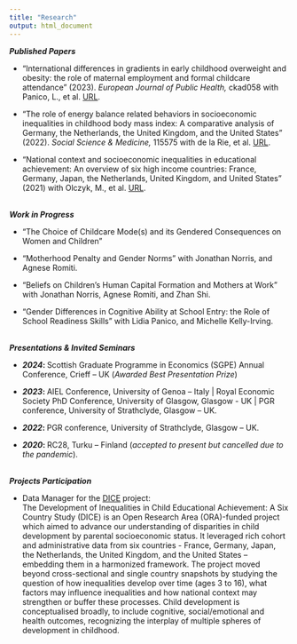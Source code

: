 ```yaml
---
title: "Research"
output: html_document
---
```


<i> <b> Published Papers </i> </b>
 <br>
 
- "International differences in gradients in early childhood overweight and obesity: the role of maternal employment and formal childcare attendance" (2023). <i> European Journal of Public Health, </i> ckad058 with Panico, L., et al. [URL](https://academic.oup.com/eurpub/advance-article/doi/10.1093/eurpub/ckad058/7126956).
 
- "The role of energy balance related behaviors in socioeconomic inequalities in childhood body mass index: A comparative analysis of Germany, the Netherlands, the United Kingdom, and the United States" (2022). <i> Social Science & Medicine, </i> 115575 with de la Rie, et al. [URL](https://www.sciencedirect.com/science/article/pii/S0277953622008814?via%3Dihub).
 
- "National context and socioeconomic inequalities in educational achievement: An overview of six high income
countries: France, Germany, Japan, the Netherlands, United Kingdom, and United States" (2021) with Olczyk, M., et al. [URL](https://www.ined.fr/fichier/s_rubrique/31940/267.socioeconomic.inequality.cross.country.comparisons.fr.pdf).

 <br>
 <i> <b> Work in Progress </i> </b>
 <br>
 
- "The Choice of Childcare Mode(s) and its Gendered Consequences on Women and Children"

 
- "Motherhood Penalty and Gender Norms" with Jonathan Norris, and Agnese Romiti.
 
 
- "Beliefs on Children's Human Capital Formation and Mothers at Work" with Jonathan Norris, Agnese Romiti, and Zhan Shi.
 
- "Gender Differences in Cognitive Ability at School Entry: the Role of School Readiness Skills" with Lidia Panico, and Michelle Kelly-Irving.

 <br>
<i> <b> Presentations & Invited Seminars </i> </b>
 <br>

- <b> *2024*: </b> Scottish Graduate Programme in Economics (SGPE) Annual Conference, Crieff – UK (*Awarded Best Presentation Prize*)

- <b> *2023*: </b> AIEL Conference, University of Genoa – Italy | Royal Economic Society PhD Conference, University of Glasgow, Glasgow - UK | PGR conference, University of Strathclyde, Glasgow – UK.


- <b> *2022*: </b> PGR conference, University of Strathclyde, Glasgow – UK.

- <b> *2020*: </b> RC28, Turku – Finland (*accepted to present but cancelled due to the pandemic*).


 <br>
<i> <b> Projects Participation </i> </b>
 <br>
 
- Data Manager for the [DICE](www.dice.site.ined.fr) project: <br>
The Development of Inequalities in Child Educational Achievement: A Six Country Study (DICE) is an Open Research Area (ORA)-funded project which aimed to advance our understanding of disparities in child development by parental socioeconomic status. It leveraged rich cohort and administrative data from six countries - France, Germany, Japan, the Netherlands, the United Kingdom, and the United States – embedding them in a harmonized framework. The project moved beyond cross-sectional and single country snapshots by studying the question of how inequalities develop over time (ages 3 to 16), what factors may influence inequalities and how national context may strengthen or buffer these processes. Child development is conceptualised broadly, to include cognitive, social/emotional and health outcomes, recognizing the interplay of multiple spheres of development in childhood.
<br>



